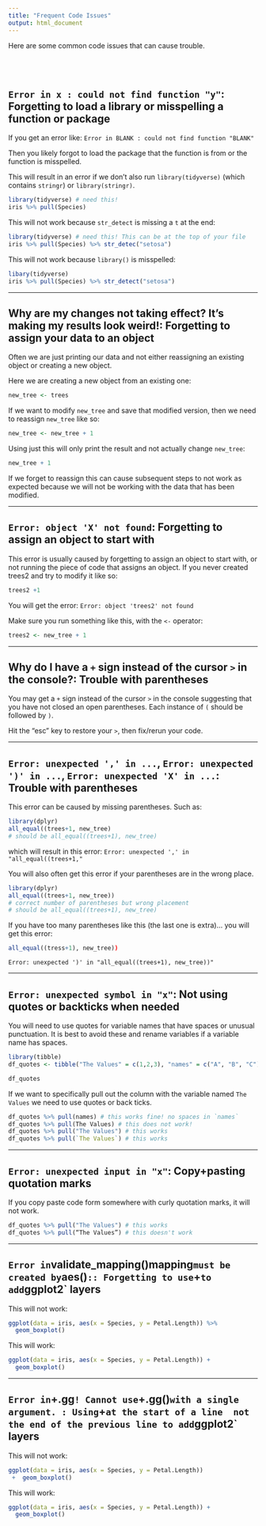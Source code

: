 ```yaml
---
title: "Frequent Code Issues"
output: html_document
---
```


Here are some common code issues that can cause trouble.

<br>
<br>

## **`Error in x : could not find function "y"`: Forgetting to load a library or misspelling a function or package**


If you get an error like:
`Error in BLANK : could not find function "BLANK"`

Then you likely forgot to load the package that the function is from or the function is misspelled. 

This will result in an error if we don't also run `library(tidyverse)` (which contains `stringr`) or `library(stringr)`. 

```r
library(tidyverse) # need this!
iris %>% pull(Species) 
```

This will not work because `str_detect` is missing a `t` at the end:

```r
library(tidyverse) # need this! This can be at the top of your file
iris %>% pull(Species) %>% str_detec("setosa")
```

This will not work because `library()` is misspelled:

```r
libary(tidyverse)
iris %>% pull(Species) %>% str_detect("setosa")
```

***

## **Why are my changes not taking effect? It's making my results look weird!: Forgetting to assign your data to an object**

Often we are just printing our data and not either reassigning an existing object or creating a new object.

Here we are creating a new object from an existing one:

```r
new_tree <- trees
```


If we want to modify `new_tree` and save that modified version, then we need to reassign `new_tree` like so:

```r
new_tree <- new_tree + 1
```

Using just this will only print the result and not actually change `new_tree`:

```r
new_tree + 1
```

If we forget to reassign this can cause subsequent steps to not work as expected because we will not be working with the data that has been modified.

***


## **`Error: object 'X' not found`: Forgetting to assign an object to start with**

This error is usually caused by forgetting to assign an object to start with, or not running the piece of code that assigns an object. If you never created trees2 and try to modify it like so:

```r
trees2 +1
```

You will get the error:
`Error: object 'trees2' not found`

Make sure you run something like this, with the `<-` operator:

```r
trees2 <- new_tree + 1
```

***


## **Why do I have a `+`  sign instead of the cursor `>` in the console?: Trouble with parentheses**

You may get a `+`  sign instead of the cursor `>` in the console suggesting that you have not closed an open parentheses. Each instance of `(` should be followed by `)`. 

Hit the "esc" key to restore your `>`, then fix/rerun your code.

***


## **`Error: unexpected ',' in ...`, `Error: unexpected ')' in ...`, `Error: unexpected 'X' in ...`: Trouble with parentheses**

This error can be caused by missing parentheses. Such as:

```r
library(dplyr)
all_equal((trees+1, new_tree)
# should be all_equal((trees+1), new_tree)
```
 which will result in this error:
 `Error: unexpected ',' in "all_equal((trees+1,"`
 
You will also often get this error if your parentheses are in the wrong place.

```r
library(dplyr)
all_equal((trees+1, new_tree))
# correct number of parentheses but wrong placement
# should be all_equal((trees+1), new_tree)
```
 
If you have too many parentheses like this (the last one is extra)... you will get this error:
```r
all_equal((tress+1), new_tree))
```
`Error: unexpected ')' in "all_equal((trees+1), new_tree))"`

***

## **`Error: unexpected symbol in "x"`: Not using quotes or backticks when needed**  

You will need to use quotes for variable names that have spaces or unusual punctuation. It is best to avoid these and rename variables if a variable name has spaces.

```r
library(tibble)
df_quotes <- tibble("The Values" = c(1,2,3), "names" = c("A", "B", "C"))
```

```r
df_quotes

```
If we want to specifically pull out the column with the variable named `The Values` we need to use quotes or back ticks.

```r
df_quotes %>% pull(names) # this works fine! no spaces in `names`
df_quotes %>% pull(The Values) # this does not work!
df_quotes %>% pull("The Values") # this works
df_quotes %>% pull(`The Values`) # this works
```
***

## **`Error: unexpected input in "x"`: Copy+pasting quotation marks**

If you copy paste code form somewhere with curly quotation marks, it will not work.

```r
df_quotes %>% pull("The Values") # this works
df_quotes %>% pull(“The Values”) # this doesn't work
```

***


## **`Error in `validate_mapping()` `mapping` must be created by `aes()`:: Forgetting to use `+` to add `ggplot2` layers**

This will not work:
```r
ggplot(data = iris, aes(x = Species, y = Petal.Length)) %>%
  geom_boxplot()
```

This will work:
```r
ggplot(data = iris, aes(x = Species, y = Petal.Length)) +
  geom_boxplot()
```

***

## **`Error in `+.gg`! Cannot use `+.gg()` with a single argument. : Using `+` at the start of a line  not the end of the previous line to add `ggplot2` layers**

This will not work:

```r
ggplot(data = iris, aes(x = Species, y = Petal.Length))
 +  geom_boxplot()
```

This will work:

```r
ggplot(data = iris, aes(x = Species, y = Petal.Length)) +
  geom_boxplot()
```


